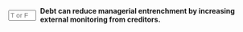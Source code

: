 ::: {.question-block}

<form onsubmit="event.preventDefault(); checkAnswerBox('module9_tf_q58','T')" style="display: flex; align-items: center; gap: 8px;">
  <input type="text" id="module9_tf_q58" name="module9_tf_q58" maxlength="1" placeholder="T or F" style="width: 55px;" data-correct-answer="T" /> 
  <label for="module9_tf_q58"><strong>Debt can reduce managerial entrenchment by increasing external monitoring from creditors.</strong></label>
</form>

<div id="feedback-module9_tf_q58" class="feedback" data-status="" style="display:none;">
TRUE. Leverage increases scrutiny from lenders and limits managerial discretion, reducing the likelihood of self-serving behavior.
</div>

:::
